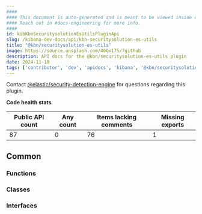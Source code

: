 ```yaml
---
####
#### This document is auto-generated and is meant to be viewed inside our experimental, new docs system.
#### Reach out in #docs-engineering for more info.
####
id: kibKbnSecuritysolutionEsUtilsPluginApi
slug: /kibana-dev-docs/api/kbn-securitysolution-es-utils
title: "@kbn/securitysolution-es-utils"
image: https://source.unsplash.com/400x175/?github
description: API docs for the @kbn/securitysolution-es-utils plugin
date: 2024-11-10
tags: ['contributor', 'dev', 'apidocs', 'kibana', '@kbn/securitysolution-es-utils']
---
```




Contact [@elastic/security-detection-engine](https://github.com/orgs/elastic/teams/security-detection-engine) for questions regarding this plugin.

**Code health stats**

| Public API count  | Any count | Items lacking comments | Missing exports |
|-------------------|-----------|------------------------|-----------------|
| 87 | 0 | 76 | 1 |

## Common

### Functions
<DocDefinitionList data={kbnSecuritysolutionEsUtilsObj.common.functions}/>

### Classes
<DocDefinitionList data={kbnSecuritysolutionEsUtilsObj.common.classes}/>

### Interfaces
<DocDefinitionList data={kbnSecuritysolutionEsUtilsObj.common.interfaces}/>

